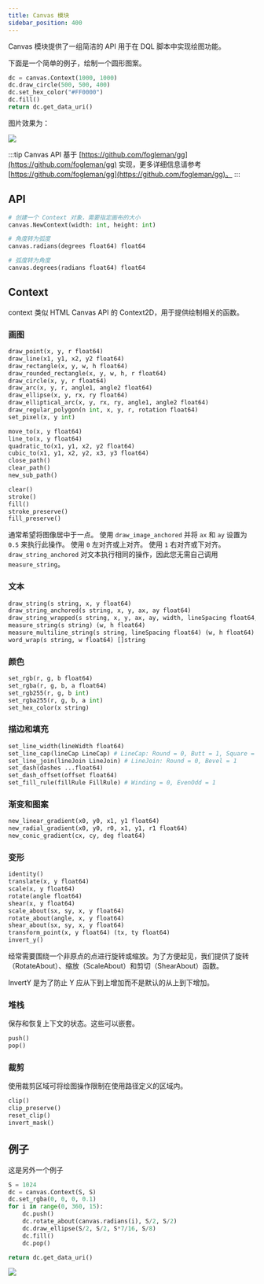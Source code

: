 ```yaml
---
title: Canvas 模块
sidebar_position: 400
---
```



Canvas 模块提供了一组简洁的 API 用于在 DQL 脚本中实现绘图功能。

下面是一个简单的例子，绘制一个圆形图案。

```python
dc = canvas.Context(1000, 1000)
dc.draw_circle(500, 500, 400)
dc.set_hex_color("#FF0000")
dc.fill()
return dc.get_data_uri()
```

图片效果为：

<img src={Image00.src} height={120} />

:::tip
Canvas API 基于 [https://github.com/fogleman/gg](https://github.com/fogleman/gg) 实现，更多详细信息请参考 [https://github.com/fogleman/gg](https://github.com/fogleman/gg)。
:::


## API

```python
# 创建一个 Context 对象，需要指定画布的大小
canvas.NewContext(width: int, height: int)

# 角度转为弧度
canvas.radians(degrees float64) float64

# 弧度转为角度
canvas.degrees(radians float64) float64
```

## Context

context 类似 HTML Canvas API 的 Context2D，用于提供绘制相关的函数。

### 画图

```python
draw_point(x, y, r float64)
draw_line(x1, y1, x2, y2 float64)
draw_rectangle(x, y, w, h float64)
draw_rounded_rectangle(x, y, w, h, r float64)
draw_circle(x, y, r float64)
draw_arc(x, y, r, angle1, angle2 float64)
draw_ellipse(x, y, rx, ry float64)
draw_elliptical_arc(x, y, rx, ry, angle1, angle2 float64)
draw_regular_polygon(n int, x, y, r, rotation float64)
set_pixel(x, y int)

move_to(x, y float64)
line_to(x, y float64)
quadratic_to(x1, y1, x2, y2 float64)
cubic_to(x1, y1, x2, y2, x3, y3 float64)
close_path()
clear_path()
new_sub_path()

clear()
stroke()
fill()
stroke_preserve()
fill_preserve()
```

通常希望将图像居中于一点。
使用 `draw_image_anchored` 并将 `ax` 和 `ay` 设置为 `0.5` 来执行此操作。
使用 `0` 左对齐或上对齐。
使用 `1` 右对齐或下对齐。
`draw_string_anchored` 对文本执行相同的操作，因此您无需自己调用 `measure_string`。

### 文本

```python
draw_string(s string, x, y float64)
draw_string_anchored(s string, x, y, ax, ay float64)
draw_string_wrapped(s string, x, y, ax, ay, width, lineSpacing float64, align Align) # Align: left=0, center = 1, right = 2
measure_string(s string) (w, h float64)
measure_multiline_string(s string, lineSpacing float64) (w, h float64)
word_wrap(s string, w float64) []string
```

### 颜色

```python
set_rgb(r, g, b float64)
set_rgba(r, g, b, a float64)
set_rgb255(r, g, b int)
set_rgba255(r, g, b, a int)
set_hex_color(x string)
```

### 描边和填充

```python
set_line_width(lineWidth float64)
set_line_cap(lineCap LineCap) # LineCap: Round = 0, Butt = 1, Square = 2
set_line_join(lineJoin LineJoin) # LineJoin: Round = 0, Bevel = 1
set_dash(dashes ...float64)
set_dash_offset(offset float64)
set_fill_rule(fillRule FillRule) # Winding = 0, EvenOdd = 1
```

### 渐变和图案

```python
new_linear_gradient(x0, y0, x1, y1 float64)
new_radial_gradient(x0, y0, r0, x1, y1, r1 float64)
new_conic_gradient(cx, cy, deg float64)
```

### 变形

```python
identity()
translate(x, y float64)
scale(x, y float64)
rotate(angle float64)
shear(x, y float64)
scale_about(sx, sy, x, y float64)
rotate_about(angle, x, y float64)
shear_about(sx, sy, x, y float64)
transform_point(x, y float64) (tx, ty float64)
invert_y()
```

经常需要围绕一个非原点的点进行旋转或缩放。为了方便起见，我们提供了旋转（RotateAbout）、缩放（ScaleAbout）和剪切（ShearAbout）函数。

InvertY 是为了防止 Y 应从下到上增加而不是默认的从上到下增加。

### 堆栈

保存和恢复上下文的状态。这些可以嵌套。

```python
push()
pop()
```

### 裁剪

使用裁剪区域可将绘图操作限制在使用路径定义的区域内。

```python
clip()
clip_preserve()
reset_clip()
invert_mask()
```

## 例子

这是另外一个例子

```python
S = 1024
dc = canvas.Context(S, S)
dc.set_rgba(0, 0, 0, 0.1)
for i in range(0, 360, 15):
    dc.push()
    dc.rotate_about(canvas.radians(i), S/2, S/2)
    dc.draw_ellipse(S/2, S/2, S*7/16, S/8)
    dc.fill()
    dc.pop()

return dc.get_data_uri()
```

<img src={Image01.src} height={320} />
